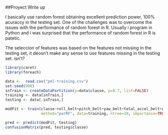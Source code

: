 ##Proyect Write up

I basically use random forest obtaining excellent prediction power, 100% acuraccy in the testing set. One of the challenges was to overcome the issues with the performance of random forest in R. Usually i program in Python and i was surprised that the performance of random forest in R is patetic.

The seleccion of features was based on the features not missing in the testing set, it deosn't make any sense to use features missing in the testing set. isn't? 


```r
library(caret)
library(foreach)

data <-  read.csv("pml-training.csv")  
set.seed(998)
inTrain <- createDataPartition(y=data$classe, p=0.7, list=FALSE)
training <- data[inTrain,]
testing <- data[-inTrain,]
```

```r
modFit <- train(classe~roll_belt+pitch_belt+yaw_belt+total_accel_belt+gyros_belt_x+gyros_belt_y+accel_belt_x+accel_belt_y+accel_belt_z+magnet_belt_x+magnet_belt_y+magnet_belt_z+roll_arm+pitch_arm+yaw_arm+total_accel_arm+gyros_arm_x+gyros_arm_y+gyros_arm_z+accel_arm_x+accel_arm_y+accel_arm_z+magnet_arm_x+magnet_arm_y+magnet_arm_z+roll_dumbbell+pitch_dumbbell+yaw_dumbbell, 
                method="parRF", data=training, ntree=10, importance=TRUE)

```

```r
pred <- predict(modFit, testing)
confusionMatrix(pred, testing$classe)
```
